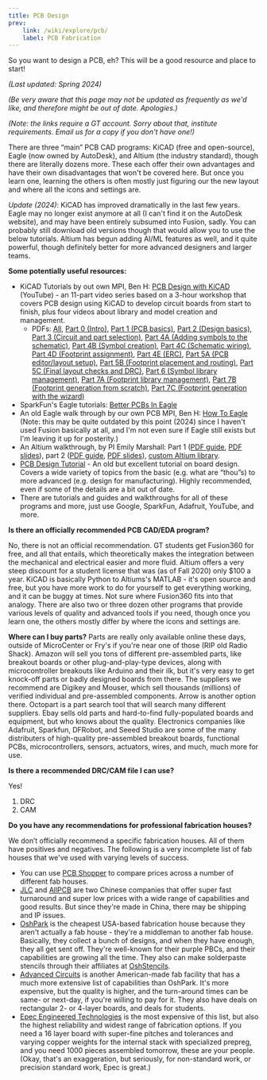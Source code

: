 ```yaml
---
title: PCB Design
prev: 
    link: /wiki/explore/pcb/
    label: PCB Fabrication
---
```


So you want to design a PCB, eh? This will be a good resource and place to start!

*(Last updated: Spring 2024)*

*(Be very aware that this page may not be updated as frequently as we'd like, and therefore might be out of date. Apologies.)*

*(Note: the links require a GT account. Sorry about that, institute requirements. Email us for a copy if you don't have one!)*

There are three “main” PCB CAD programs: KiCAD (free and open-source), Eagle (now owned by AutoDesk), and Altium (the industry standard), though there are literally dozens more. These each offer their own advantages and have their own disadvantages that won't be covered here. But once you learn one, learning the others is often mostly just figuring our the new layout and where all the icons and settings are.

*Update (2024)*: KiCAD has improved dramatically in the last few years. Eagle may no longer exist anymore at all (I can't find it on the AutoDesk website), and may have been entirely subsumed into Fusion, sadly. You can probably still download old versions though that would allow you to use the below tutorials. Altium has begun adding AI/ML features as well, and it quite powerful, though definitely better for more advanced designers and larger teams.

**Some potentially useful resources:**

- KiCAD Tutorials by out own MPI, Ben H: [PCB Design with KiCAD](https://www.youtube.com/playlist?list=PLaHV-4SxpcHyxIewNGTkg91Whu2T2Rbzt) (YouTube) - an 11-part video series based on a 3-hour workshop that covers PCB design using KiCAD to develop circuit boards from start to finish, plus four videos about library and model creation and management.
    - PDFs: [All](https://gtvault.sharepoint.com/:b:/s/HiveMakerspace/Ea-iq9XZTmRKpgIhaqSv_CkBP3X41tO_PM-9FgsP-Uyw5w?e=1cI7cE), [Part 0 (Intro)](https://gtvault.sharepoint.com/:b:/s/HiveMakerspace/ERbrtNbUlpdHh_xTuOn_dtcBU5wLn7HFKPWijzhANfLsWA?e=CmLaFf), [Part 1 (PCB basics)](https://gtvault.sharepoint.com/:b:/s/HiveMakerspace/EerQhxajgHtDmcWZIK5Qa34BsDLC2rtAPxbngbGIICIVgQ?e=eHiW6H), [Part 2 (Design basics)](https://gtvault.sharepoint.com/:b:/s/HiveMakerspace/EZeAPiUvTnBAo_UVZedBcXUBtdT90J7cAg3GWGWXgxrhIg?e=kaTKfn), [Part 3 (Circuit and part selection)](https://gtvault.sharepoint.com/:b:/s/HiveMakerspace/EbhBhWYEQG1FudMUiXVwvlwBoHrUta_U7Aq_22O2qgvm5A?e=ylRx0P), [Part 4A (Adding symbols to the schematic)](https://gtvault.sharepoint.com/:b:/s/HiveMakerspace/EfhuJ7mRDVJHloQ8nnCF_FoBY8V5W4QYw4fSdhziocEiJQ?e=yQ2HpF), [Part 4B (Symbol creation)](https://gtvault.sharepoint.com/:b:/s/HiveMakerspace/EVXHemkmG1tEmQR58UifSKwB7MLDBjeMBtug1VMyxaX9gw?e=C6TYXO), [Part 4C (Schematic wiring)](https://gtvault.sharepoint.com/:b:/s/HiveMakerspace/EVW-IitidK1LswlVWJR_4yMBHzYZNr4YLkku9w_t2Jkqmw?e=YXwKiM), [Part 4D (Footprint assignment)](https://gtvault.sharepoint.com/:b:/s/HiveMakerspace/EbjuMX4jzs9BnyZ3BytjTj0BGGYykd6JBA_z210-GQ5ACQ?e=Ju4pjG), [Part 4E (ERC)](https://gtvault.sharepoint.com/:b:/s/HiveMakerspace/EUJcdYv5269JmiEg_ZofLA8B0lzU4_caeYBDdulhjZLQDg?e=fdCA8C), [Part 5A (PCB editor/layout setup)](https://gtvault.sharepoint.com/:b:/s/HiveMakerspace/EUa4zIKECF1PjVRyNWpLaw0BTXVBMhZdkOKuDuIdzRYJdw?e=j1KswG), [Part 5B (Footprint placement and routing)](https://gtvault.sharepoint.com/:b:/s/HiveMakerspace/ERBYcvr9TahMoMRye2OWyJsBfjJ0-TBKHWuPzgOZ8DeYkw?e=gNQZFB), [Part 5C (Final layout checks and DRC)](https://gtvault.sharepoint.com/:b:/s/HiveMakerspace/EUWEVIb1_KBIm2UeY5GzPEkBKe2hrXFE7yI99uPCvE11ww?e=OUIPva), [Part 6 (Symbol library management)](https://gtvault.sharepoint.com/:b:/s/HiveMakerspace/EfAhv3r9LP5CqMH89zMgYBwBBOjso5msWPMtsGu29Uwk9Q?e=jaXfXv), [Part 7A (Footprint library management)](https://gtvault.sharepoint.com/:b:/s/HiveMakerspace/EeRsh3LM7dBEslzMtLikZ4MB-G2soQpgTluiWi5waPUspA?e=ijuWr6), [Part 7B (Footprint generation from scratch)](https://gtvault.sharepoint.com/:b:/s/HiveMakerspace/EZl6gZEogptDnvS6QGw2rRUBteivpEFytqvo4aSqp1LQ9w?e=Qg7aNU), [Part 7C (Footprint generation with the wizard)](https://gtvault.sharepoint.com/:b:/s/HiveMakerspace/EVJ76A5W-WFIhVF5bCFLlcMBx3NMVNBBWvFygatCYzsoKA?e=gcDSpB)
- SparkFun's Eagle tutorials: [Better PCBs In Eagle](https://www.sparkfun.com/tutorials/115)
- An old Eagle walk through by our own PCB MPI, Ben H: [How To Eagle](https://gtvault.sharepoint.com/:b:/s/HiveMakerspace/EUMxzVjmF2hDoAgS18w9Tl0BALFZrPSTjbD2-jXSGu94xQ?e=uPPFKX) (Note: this may be quite outdated by this point (2024) since I haven't used Fusion basically at all, and I'm not even sure if Eagle still exists but I'm leaving it up for posterity.)
- An Altium walkthrough, by PI Emily Marshall: Part 1 ([PDF guide](https://gtvault.sharepoint.com/:b:/s/HiveMakerspace/EdduyXWmyHZDhmz7_htEo3cBgIaR5KM03DOmxfvuT7-a3Q?e=uaWDKp), [PDF slides](https://gtvault.sharepoint.com/:b:/s/HiveMakerspace/EdS-zCD0GKhEsK8PDqOXUyUBX-lvP8VwLwlD7_EePrO0pw?e=z389tO)), part 2 ([PDF guide](https://gtvault.sharepoint.com/:b:/s/HiveMakerspace/EX7Db7igih5OpPZy7-hb5ToB0JzAepnvbR_2fsbGxHnTHQ?e=EY0G83), [PDF slides](https://gtvault.sharepoint.com/:b:/s/HiveMakerspace/Eaa4reVzGhVOsbHZr32Y8zgBS5IWo7s695yJWSo53tcUdw?e=sDHTcH)), [custom Altium library](https://gtvault.sharepoint.com/:u:/s/HiveMakerspace/ESAn75bBeWJIuI3nRp6K69kBvUQrvcI1S6DOyLA2WZSL2w?e=QvoAlg).
- [PCB Design Tutorial](https://www.scs.stanford.edu/~zyedidia/docs/pcb/pcb_tutorial.pdf) - An old but excellent tutorial on board design. Covers a wide variety of topics from the basic (e.g. what are “thou”s) to more advanced (e.g. design for manufacturing). Highly recommended, even if some of the details are a bit out of date.
- There are tutorials and guides and walkthroughs for all of these programs and more, just use Google, SparkFun, Adafruit, YouTube, and more.

**Is there an officially recommended PCB CAD/EDA program?**

No, there is not an official recommendation. GT students get Fusion360 for free, and all that entails, which theoretically makes the integration between the mechanical and electrical easier and more fluid. Altium offers a very steep discount for a student license that was (as of Fall 2020) only $100 a year. KiCAD is basically Python to Altiums's MATLAB - it's open source and free, but you have more work to do for yourself to get everything working, and it can be buggy at times. Not sure where Fusion360 fits into that analogy. There are also two or three dozen other programs that provide various levels of quality and advanced tools if you need, though once you learn one, the others mostly differ by where the icons and settings are.

**Where can I buy parts?**
Parts are really only available online these days, outside of MicroCenter or Fry's if you're near one of those (RIP old Radio Shack). Amazon will sell you tons of different pre-assembled parts, like breakout boards or other plug-and-play-type devices, along with microcontroller breakouts like Arduino and their ilk, but it's very easy to get knock-off parts or badly designed boards from there. The suppliers we recommend are Digikey and Mouser, which sell thousands (millions) of verified individual and pre-assembled components. Arrow is another option there. Octopart is a part search tool that will search many different suppliers. Ebay sells old parts and hard-to-find fully-populated boards and equipment, but who knows about the quality. Electronics companies like Adafruit, Sparkfun, DFRobot, and Seeed Studio are some of the many distributers of high-quality pre-assembled breakout boards, functional PCBs, microcontrollers, sensors, actuators, wires, and much, much more for use.

**Is there a recommended DRC/CAM file I can use?**

Yes!

1. DRC
2. CAM

**Do you have any recommendations for professional fabrication houses?**

We don’t officially recommend a specific fabrication houses. All of them have positives and negatives. The following is a very incomplete list of fab houses that we've used with varying levels of success.

- You can use [PCB Shopper](https://pcbshopper.com/) to compare prices across a number of different fab houses.
- [JLC](https://jlcpcb.com/) and [AllPCB](https://allpcb.com/) are two Chinese companies that offer super fast turnaround and super low prices with a wide range of capabilities and good results. But since they're made in China, there may be shipping and IP issues.
- [OshPark](https://oshpark.com/) is the cheapest USA-based fabrication house because they aren't actually a fab house - they're a middleman to another fab house. Basically, they collect a bunch of designs, and when they have enough, they all get sent off. They're well-known for their purple PBCs, and their capabilities are growing all the time. They also can make solderpaste stencils through their affiliates at [OshStencils](https://oshstencils.com/).
- [Advanced Circuits](https://4pcb.com/) is another American-made fab facility that has a much more extensive list of capabilities than OshPark. It's more expensive, but the quality is higher, and the turn-around times can be same- or next-day, if you're willing to pay for it. They also have deals on rectangular 2- or 4-layer boards, and deals for students.
- [Epec Engineered Technologies](https://www.epectec.com/) is the most expensive of this list, but also the highest reliability and widest range of fabrication options. If you need a 16 layer board with super-fine pitches and tolerances and varying copper weights for the internal stack with specialized prepreg, and you need 1000 pieces assembled tomorrow, these are your people. (Okay, that's an exaggeration, but seriously, for non-standard work, or precision standard work, Epec is great.)

